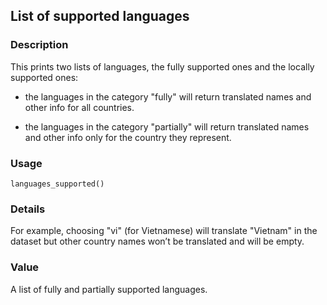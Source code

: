 
## List of supported languages {.unnumbered}


### Description

This prints two lists of languages, the fully supported ones and the locally supported ones:


<ul>
<li> the languages in the category &quot;fully&quot; will return translated names and other info for all countries.

</li>
<li> the languages in the category &quot;partially&quot; will return translated names and other info only for the country they represent.

</li></ul>



### Usage

<pre><code class='language-R'>languages_supported()
</code></pre>


### Details

For example, choosing &quot;vi&quot; (for Vietnamese) will translate &quot;Vietnam&quot; in the dataset but other country names won't be translated and will be empty.



### Value

A list of fully and partially supported languages.


